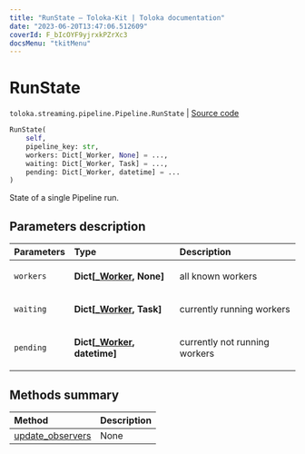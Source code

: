 ```yaml
---
title: "RunState — Toloka-Kit | Toloka documentation"
date: "2023-06-20T13:47:06.512609"
coverId: F_bIcOYF9yjrxkPZrXc3
docsMenu: "tkitMenu"
---
```


# RunState

`toloka.streaming.pipeline.Pipeline.RunState` | [Source code](https://github.com/Toloka/toloka-kit/blob/v1.2.0/src/streaming/pipeline.py#L259)

```python
RunState(
    self,
    pipeline_key: str,
    workers: Dict[_Worker, None] = ...,
    waiting: Dict[_Worker, Task] = ...,
    pending: Dict[_Worker, datetime] = ...
)
```

State of a single Pipeline run.

## Parameters description

| Parameters | Type | Description |
| :----------| :----| :-----------|
`workers`|**Dict\[[_Worker](/docs/toloka-kit/reference/toloka.streaming.pipeline._Worker), None\]**|<p>all known workers</p>
`waiting`|**Dict\[[_Worker](/docs/toloka-kit/reference/toloka.streaming.pipeline._Worker), Task\]**|<p>currently running workers</p>
`pending`|**Dict\[[_Worker](/docs/toloka-kit/reference/toloka.streaming.pipeline._Worker), datetime\]**|<p>currently not running workers</p>

## Methods summary

| Method | Description |
| :------| :-----------|
[update_observers](/docs/toloka-kit/reference/toloka.streaming.pipeline.Pipeline.RunState.update_observers)| None